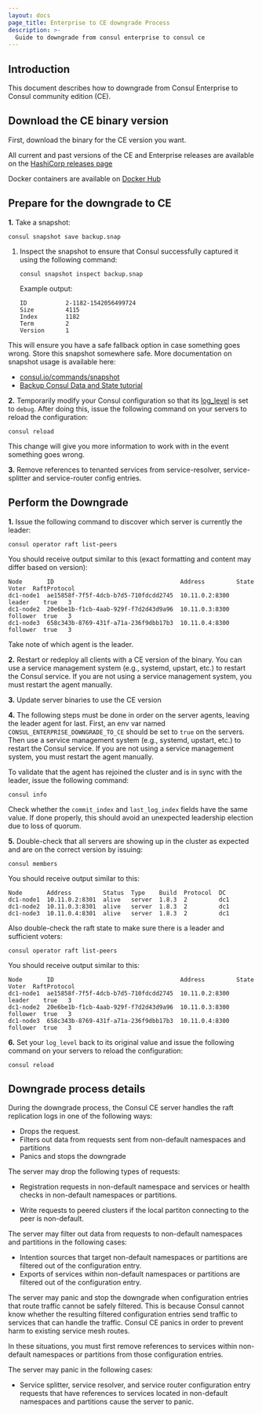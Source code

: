 ```yaml
---
layout: docs
page_title: Enterprise to CE downgrade Process
description: >-
  Guide to downgrade from consul enterprise to consul ce
---
```


## Introduction

This document describes how to downgrade from Consul Enterprise to Consul community edition (CE).

## Download the CE binary version

First, download the binary for the CE version you want.

<Tabs>
<Tab heading="Binary">

All current and past versions of the CE and Enterprise releases are
available on the [HashiCorp releases page](https://releases.hashicorp.com/consul)

</Tab>
<Tab heading="Docker">

Docker containers are available on [Docker Hub](https://hub.docker.com/r/hashicorp/consul)

</Tab>

</Tabs>

## Prepare for the downgrade to CE

**1.** Take a snapshot:

```
consul snapshot save backup.snap
```

1. Inspect the snapshot to ensure that Consul successfully captured it using the following command:

    ```
    consul snapshot inspect backup.snap
    ```

    Example output:

    ```
    ID           2-1182-1542056499724
    Size         4115
    Index        1182
    Term         2
    Version      1
    ```

This will ensure you have a safe fallback option in case something goes wrong. Store
this snapshot somewhere safe. More documentation on snapshot usage is available here:

- [consul.io/commands/snapshot](/consul/commands/snapshot)
- [Backup Consul Data and State tutorial](/consul/tutorials/production-deploy/backup-and-restore)

**2.** Temporarily modify your Consul configuration so that its [log_level](/consul/docs/agent/config/cli-flags#_log_level)
is set to `debug`. After doing this, issue the following command on your servers to
reload the configuration:

```
consul reload
```

This change will give you more information to work with in the event something goes wrong.


**3.** Remove references to tenanted services from service-resolver, service-splitter and service-router config entries.


## Perform the Downgrade

**1.** Issue the following command to discover which server is currently the leader:

```
consul operator raft list-peers
```

You should receive output similar to this (exact formatting and content may differ based on version):

```
Node       ID                                    Address         State     Voter  RaftProtocol
dc1-node1  ae15858f-7f5f-4dcb-b7d5-710fdcdd2745  10.11.0.2:8300  leader    true   3
dc1-node2  20e6be1b-f1cb-4aab-929f-f7d2d43d9a96  10.11.0.3:8300  follower  true   3
dc1-node3  658c343b-8769-431f-a71a-236f9dbb17b3  10.11.0.4:8300  follower  true   3
```
Take note of which agent is the leader.

**2.** Restart or redeploy all clients with a CE version of the binary. You can use a service management system (e.g., systemd, upstart, etc.) to restart the Consul service. If you are not using a service management system, you must restart the  agent manually.

**3.** Update server binaries to use the CE version

**4.** The following steps must be done in order on the server agents, leaving the leader
agent for last. First, an env var named `CONSUL_ENTERPRISE_DOWNGRADE_TO_CE` should be set to `true` on the servers. Then use a service management system (e.g., systemd, upstart, etc.) to restart the Consul service. If you are not using a service management system, you must restart the agent manually.

To validate that the agent has rejoined the cluster and is in sync with the leader, issue the
following command:

```
consul info
```

Check whether the `commit_index` and `last_log_index` fields have the same value. If done properly,
this should avoid an unexpected leadership election due to loss of quorum.

**5.** Double-check that all servers are showing up in the cluster as expected and are on
the correct version by issuing:

```
consul members
```

You should receive output similar to this:

```
Node       Address         Status  Type    Build  Protocol  DC
dc1-node1  10.11.0.2:8301  alive   server  1.8.3  2         dc1
dc1-node2  10.11.0.3:8301  alive   server  1.8.3  2         dc1
dc1-node3  10.11.0.4:8301  alive   server  1.8.3  2         dc1
```

Also double-check the raft state to make sure there is a leader and sufficient voters:

```
consul operator raft list-peers
```

You should receive output similar to this:

```
Node       ID                                    Address         State     Voter  RaftProtocol
dc1-node1  ae15858f-7f5f-4dcb-b7d5-710fdcdd2745  10.11.0.2:8300  leader    true   3
dc1-node2  20e6be1b-f1cb-4aab-929f-f7d2d43d9a96  10.11.0.3:8300  follower  true   3
dc1-node3  658c343b-8769-431f-a71a-236f9dbb17b3  10.11.0.4:8300  follower  true   3
```

**6.** Set your `log_level` back to its original value and issue the following command
on your servers to reload the configuration:

```
consul reload
```

## Downgrade process details

During the downgrade process, the Consul CE server handles the raft replication logs in one of the following ways:

- Drops the request. 
- Filters out data from requests sent from non-default namespaces and partitions
- Panics and stops the downgrade 

The server may drop the following types of requests: 

- Registration requests in non-default namespace and services or health checks in non-default namespaces or partitions.

- Write requests to peered clusters if the local partiton connecting to the peer is non-default. 

The server may filter out data from requests to non-default namespaces and partitions in the following cases:

- Intention sources that target non-default namespaces or partitions are filtered out of the configuration entry.
- Exports of services within non-default namespaces or partitions are filtered out of the configuration entry.

The server may panic and stop the downgrade when configuration entries that route traffic cannot be safely filtered. This is because Consul cannot know whether the resulting filtered configuration entries send traffic to services that can handle the traffic. Consul CE panics in order to prevent harm to existing service mesh routes.

In these situations, you must first remove references to services within non-default namespaces or partitions from those configuration entries. 
  
The server may panic in the following cases:

- Service splitter, service resolver, and service router configuration entry requests that have references to services located in non-default namespaces and partitions cause the server to panic.